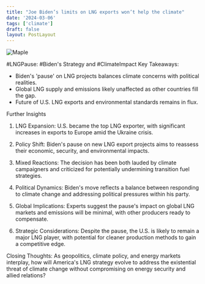 ```yaml
---
title: "Joe Biden’s limits on LNG exports won’t help the climate"
date: '2024-03-06'
tags: ['climate']
draft: false
layout: PostLayout
---
```


<div className="flex justify-center">
  <div className="my-1 w-full px-2 xl:my-1 xl:w-1/2 xl:px-2">
    <img src="https://web.archive.org/web/20240224011624im_/https://www.economist.com/cdn-cgi/image/width=1424,quality=80,format=auto/content-assets/images/20240203_WBP504.jpg" alt="Maple" className="mx-auto h-58 w-auto" />
  </div>
</div>

#LNGPause: #Biden's Strategy and #ClimateImpact
Key Takeaways:
- Biden's 'pause' on LNG projects balances climate concerns with political realities.
- Global LNG supply and emissions likely unaffected as other countries fill the gap.
- Future of U.S. LNG exports and environmental standards remains in flux.

Further Insights
1. LNG Expansion:
U.S. became the top LNG exporter, with significant increases in exports to Europe amid the Ukraine crisis.

2. Policy Shift:
Biden's pause on new LNG export projects aims to reassess their economic, security, and environmental impacts.

3. Mixed Reactions:
The decision has been both lauded by climate campaigners and criticized for potentially undermining transition fuel strategies.

4. Political Dynamics:
Biden's move reflects a balance between responding to climate change and addressing political pressures within his party.

5. Global Implications:
Experts suggest the pause's impact on global LNG markets and emissions will be minimal, with other producers ready to compensate.

6. Strategic Considerations:
Despite the pause, the U.S. is likely to remain a major LNG player, with potential for cleaner production methods to gain a competitive edge.

Closing Thoughts:
As geopolitics, climate policy, and energy markets interplay, how will America's LNG strategy evolve to address the existential threat of climate change without compromising on energy security and allied relations?

